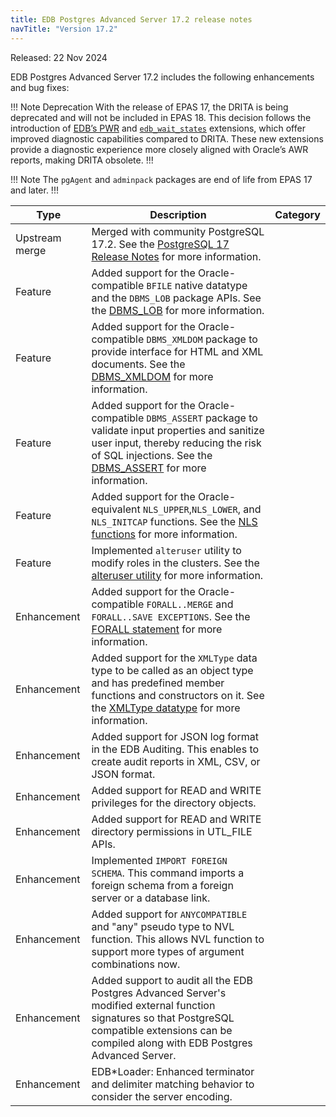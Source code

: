 ```yaml
---
title: EDB Postgres Advanced Server 17.2 release notes
navTitle: "Version 17.2"
---
```


Released: 22 Nov 2024

EDB Postgres Advanced Server 17.2 includes the following enhancements and bug fixes:

!!! Note Deprecation
With the release of EPAS 17, the DRITA is being deprecated and will not be included in EPAS 18. This decision follows the introduction of [EDB’s PWR](/pwr/latest/) and [`edb_wait_states`](/pg_extensions/wait_states/) extensions, which offer improved diagnostic capabilities compared to DRITA. These new extensions provide a diagnostic experience more closely aligned with Oracle’s AWR reports, making DRITA obsolete.
!!!

!!! Note 
The `pgAgent` and `adminpack` packages are end of life from EPAS 17 and later.
!!!

| Type           | Description                                                                                                                                                                                                                                                                                                      | Category |
|----------------|------------------------------------------------------------------------------------------------------------------------------------------------------------------------------------------------------------------------------------------------------------------------------------------------------------------|----------|
| Upstream merge | Merged with community PostgreSQL 17.2. See the [PostgreSQL 17 Release Notes](https://www.postgresql.org/docs/17/release-17-2.html) for more information.                                                                                                                                                         |          |
| Feature        | Added support for the Oracle-compatible `BFILE` native datatype and the `DBMS_LOB` package APIs. See the [DBMS_LOB](../reference/oracle_compatibility_reference/epas_compat_bip_guide/03_built-in_packages/06_dbms_lob/) for more information.                                                                   |          |
| Feature        | Added support for the Oracle-compatible `DBMS_XMLDOM` package to provide interface for HTML and XML documents. See the [DBMS_XMLDOM](../reference/oracle_compatibility_reference/epas_compat_bip_guide/03_built-in_packages/dbms_xmldom) for more information.                                                   |          |
| Feature        | Added support for the Oracle-compatible `DBMS_ASSERT` package to validate input properties and sanitize user input, thereby reducing the risk of SQL injections. See the [DBMS_ASSERT](../reference/oracle_compatibility_reference/epas_compat_bip_guide/03_built-in_packages/dbms_assert) for more information. |          |
| Feature        | Added support for the Oracle-equivalent `NLS_UPPER`,`NLS_LOWER`, and `NLS_INITCAP` functions. See the [NLS functions](../reference/sql_reference/03_functions_and_operators/nls_functions) for more information.                                                                                                 |          |
| Feature        | Implemented `alteruser` utility to modify roles in the clusters. See the [alteruser utility](/tools/alteruser_utility/) for more information.                                                                                                                                                                    |          |
| Enhancement    | Added support for the Oracle-compatible `FORALL..MERGE` and `FORALL..SAVE EXCEPTIONS`. See the [FORALL statement](../application_programming/epas_compat_spl/12_working_with_collections/03_using_the_forall_statement/) for more information.                                                                   |          |
| Enhancement    | Added support for the `XMLType` data type to be called as an object type and has predefined member functions and constructors on it. See the [XMLType datatype](../reference/sql_reference/02_data_types/06_xml_type) for more information.                                                                      |          |
| Enhancement    | Added support for JSON log format in the EDB Auditing. This enables to create audit reports in XML, CSV, or JSON format.                                                                                                                                                                                         |          |
| Enhancement    | Added support for READ and WRITE privileges for the directory objects.                                                                                                                                                                                                                                           |          |
| Enhancement    | Added support for READ and WRITE directory permissions in UTL_FILE APIs.                                                                                                                                                                                                                                         |          |
| Enhancement    | Implemented `IMPORT FOREIGN SCHEMA`. This command imports a foreign schema from a foreign server or a database link.                                                                                                                                                                                             |          |
| Enhancement    | Added support for `ANYCOMPATIBLE` and "any" pseudo type to NVL function. This allows NVL function to support more types of argument combinations now.                                                                                                                                                            |          |
| Enhancement    | Added support to audit all the EDB Postgres Advanced Server's modified external function signatures so that PostgreSQL compatible extensions can be compiled along with EDB Postgres Advanced Server.                                                                                                            |          |
| Enhancement    | EDB*Loader: Enhanced terminator and delimiter matching behavior to consider the server encoding.                                                                                                                                                                                                                 |          |
